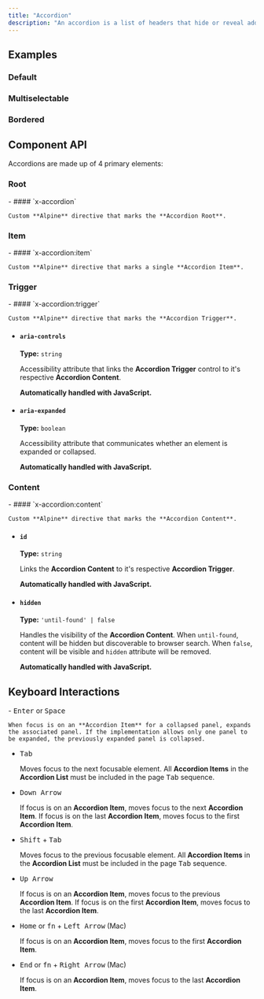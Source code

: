 ```yaml
---
title: "Accordion"
description: "An accordion is a list of headers that hide or reveal additional content when selected."
---
```



## Examples

### Default

<ComponentPreview title="Accordion Default" component="accordion" variant="accordion" />

### Multiselectable

<ComponentPreview title="Accordion Multiple" component="accordion" variant="accordion-multiple" />

### Bordered

<ComponentPreview title="Accordion Bordered" component="accordion" variant="accordion-bordered" />

## Component API

Accordions are made up of 4 primary elements:

### Root

<ContentList>
  - #### `x-accordion`
    
    Custom **Alpine** directive that marks the **Accordion Root**.
</ContentList>

### Item

<ContentList>
  - #### `x-accordion:item`
    
    Custom **Alpine** directive that marks a single **Accordion Item**.
</ContentList>

### Trigger

<ContentList>
  - #### `x-accordion:trigger`
    
    Custom **Alpine** directive that marks the **Accordion Trigger**.
  
  - #### `aria-controls`
    
    **Type:** `string`
  
    Accessibility attribute that links the **Accordion Trigger** control to it's respective **Accordion Content**. 
    
    **Automatically handled with JavaScript.**
  
  - #### `aria-expanded`
    
    **Type:** `boolean`
  
    Accessibility attribute that communicates whether an element is expanded or collapsed. 
    
    **Automatically handled with JavaScript.**
</ContentList>

### Content

<ContentList>
  - #### `x-accordion:content`
    
    Custom **Alpine** directive that marks the **Accordion Content**.
  
  - #### `id`
    **Type:** `string`
  
    Links the **Accordion Content** to it's respective **Accordion Trigger**. 
    
    **Automatically handled with JavaScript.**
  
  - #### `hidden`
    **Type:** `'until-found' | false`
  
    Handles the visibility of the **Accordion Content**. When `until-found`, content will be hidden but discoverable to browser search. When `false`, content will be visible and `hidden` attribute will be removed. 
    
    **Automatically handled with JavaScript.**
</ContentList>

## Keyboard Interactions

<ContentList>
  - <kbd>Enter</kbd> or <kbd>Space</kbd>
  
    When focus is on an **Accordion Item** for a collapsed panel, expands the associated panel. If the implementation allows only one panel to be expanded, the previously expanded panel is collapsed.
  
  - <kbd>Tab</kbd>
  
    Moves focus to the next focusable element. All **Accordion Items** in the **Accordion List** must be included in the page <kbd>Tab</kbd> sequence.
  
  - <kbd>Down Arrow</kbd>
  
    If focus is on an **Accordion Item**, moves focus to the next **Accordion Item**. If focus is on the last **Accordion Item**, moves focus to the first **Accordion Item**.
  
  - <kbd>Shift</kbd> + <kbd>Tab</kbd>
  
    Moves focus to the previous focusable element. All **Accordion Items** in the **Accordion List** must be included in the page <kbd>Tab</kbd> sequence.
  
  - <kbd>Up Arrow</kbd>
  
    If focus is on an **Accordion Item**, moves focus to the previous **Accordion Item**. If focus is on the first **Accordion Item**, moves focus to the last **Accordion Item**.
  
  - <kbd>Home</kbd> or <kbd>fn</kbd> + <kbd>Left Arrow</kbd> (Mac)
  
    If focus is on an **Accordion Item**, moves focus to the first **Accordion Item**.
  
  - <kbd>End</kbd> or <kbd>fn</kbd> + <kbd>Right Arrow</kbd> (Mac)
  
    If focus is on an **Accordion Item**, moves focus to the last **Accordion Item**.
</ContentList>
